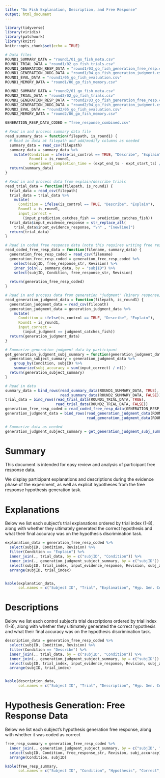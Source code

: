 ```yaml
---
title: "Go Fish Explanation, Description, and Free Response"
output: html_document
---
```


```r
library(tidyverse)
library(viridis)
library(patchwork)
library(knitr)
knitr::opts_chunk$set(echo = TRUE)
```



```r
# Data files
ROUND1_SUMMARY_DATA = "round1/01_go_fish_meta.csv"
ROUND1_TRIAL_DATA = "round1/02_go_fish_trials.csv"
ROUND1_GENERATION_RESP_DATA = "round1/03_go_fish_generation_free_resp.csv"
ROUND1_GENERATION_JUDG_DATA = "round1/04_go_fish_generation_judgment.csv"
ROUND1_EVAL_DATA = "round1/05_go_fish_evaluation.csv"
ROUND1_MEMORY_DATA = "round1/06_go_fish_memory.csv"

ROUND2_SUMMARY_DATA = "round2/01_go_fish_meta.csv"
ROUND2_TRIAL_DATA = "round2/02_go_fish_trials.csv"
ROUND2_GENERATION_RESP_DATA = "round2/03_go_fish_generation_free_resp.csv"
ROUND2_GENERATION_JUDG_DATA = "round2/04_go_fish_generation_judgment.csv"
ROUND2_EVAL_DATA = "round2/05_go_fish_evaluation.csv"
ROUND2_MEMORY_DATA = "round2/06_go_fish_memory.csv"

GENERATION_RESP_DATA_CODED = "free_response_combined.csv"
```



```r
# Read in and process summary data file
read_summary_data = function(filepath, is_round1) {
  # Read in data at filepath and add/modify columns as needed
  summary_data = read_csv(filepath)
  summary_data = summary_data %>%
    mutate(Condition = ifelse(is_control == TRUE, "Describe", "Explain"),
           Round1 = is_round1,
           experiment_completion_time = (expt_end_ts - expt_start_ts) / 1000)
  return(summary_data)
}

# Read in and process data from explain/describe trials
read_trial_data = function(filepath, is_round1) {
  trial_data = read_csv(filepath)
  trial_data = trial_data %>%
    mutate(
      Condition = ifelse(is_control == TRUE, "Describe", "Explain"),
      Round1 = is_round1,
      input_correct =
        (input_prediction_catches_fish == prediction_catches_fish))
  trial_data$input_evidence_response = str_replace_all(
    trial_data$input_evidence_response, "\n" , "[newline]")
  return(trial_data)
}

# Read in coded free response data (note this requires writing free response data to csv in initialization code)
read_coded_free_resp_data = function(filename, summary_data) {
  generation_free_resp_coded = read_csv(filename)
  generation_free_resp_coded = generation_free_resp_coded %>%
    select(subjID, free_response_str, Revision) %>%
    inner_join(., summary_data, by = "subjID") %>%
    select(subjID, Condition, free_response_str, Revision)
  
  return(generation_free_resp_coded)
}

# Read in and process data from generation "judgment" (binary response) task
read_generation_judgment_data = function(filepath, is_round1) {
  generation_judgment_data = read_csv(filepath)
  generation_judgment_data = generation_judgment_data %>%
    mutate(
      Condition = ifelse(is_control == TRUE, "Describe", "Explain"),
      Round1 = is_round1,
      input_correct = 
        (input_judgment == judgment_catches_fish))
  return(generation_judgment_data)
}

# Summarize generation judgment data by participant
get_generation_judgment_subj_summary = function(generation_judgment_data) {
  generation_subject_summary = generation_judgment_data %>%
    group_by(Condition, subjID) %>%
    summarize(subj_accuracy = sum(input_correct) / n())
  return(generation_subject_summary)
}

```



```r
# Read in data
summary_data = bind_rows(read_summary_data(ROUND1_SUMMARY_DATA, TRUE), 
                         read_summary_data(ROUND2_SUMMARY_DATA, FALSE))
trial_data = bind_rows(read_trial_data(ROUND1_TRIAL_DATA, TRUE),
                       read_trial_data(ROUND2_TRIAL_DATA, FALSE))
generation_free_resp_coded = read_coded_free_resp_data(GENERATION_RESP_DATA_CODED, summary_data)
generation_judgment_data = bind_rows(read_generation_judgment_data(ROUND1_GENERATION_JUDG_DATA, TRUE),
                                     read_generation_judgment_data(ROUND2_GENERATION_JUDG_DATA, FALSE))

# Summarize data as needed
generation_judgment_subject_summary = get_generation_judgment_subj_summary(generation_judgment_data)
```



# Summary
This document is intended for easy review and analysis of participant free response data. 

We display participant explanations and descriptions during the evidence phase of the experiment, as well as explicit hypotheses from the free response hypothesis generation task. 



# Explanations

Below we list each subject's trial explanations ordered by trial index (1-8), along with whether they ultimately generated the correct hypothesis and what their final accuracy was on the hypothesis discrimination task.

```r

explanation_data = generation_free_resp_coded %>%
  select(subjID, Condition, Revision) %>%
  filter(Condition == "Explain") %>%
  inner_join(., trial_data, by = c("subjID", "Condition")) %>%
  inner_join(., generation_judgment_subject_summary, by = c("subjID")) %>%
  select(subjID, trial_index, input_evidence_response, Revision, subj_accuracy) %>%
  arrange(subjID, trial_index)


kable(explanation_data,
      col.names = c("Subject ID", "Trial", "Explanation", "Hyp. Gen. Correct", "Hyp. Gen. Accuracy"))

```



# Descriptions

Below we list each control subject's trial descriptions ordered by trial index (1-8), along with whether they ultimately generated the correct hypothesis and what their final accuracy was on the hypothesis discrimination task.

```r

description_data = generation_free_resp_coded %>%
  select(subjID, Condition, Revision) %>%
  filter(Condition == "Describe") %>%
  inner_join(., trial_data, by = c("subjID", "Condition")) %>%
  inner_join(., generation_judgment_subject_summary, by = c("subjID")) %>%
  select(subjID, trial_index, input_evidence_response, Revision, subj_accuracy) %>%
  arrange(subjID, trial_index)


kable(description_data,
      col.names = c("Subject ID", "Trial", "Description", "Hyp. Gen. Correct", "Hyp. Gen. Accuracy"))

```



# Hypothesis Generation: Free Response Data

Below we list each subject's hypothesis generation free response, along with whether it was coded as correct

```r

free_resp_summary = generation_free_resp_coded %>%
  inner_join(., generation_judgment_subject_summary, by = c("subjID", "Condition")) %>%
  select(subjID, Condition, free_response_str, Revision, subj_accuracy) %>%
  arrange(Condition, subjID)

kable(free_resp_summary,
      col.names = c("Subject ID", "Condition", "Hypothesis", "Correct", "Judgment Task Accuracy"))
```



